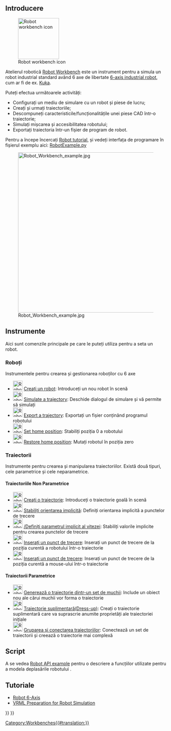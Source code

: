 <languages/>

<div class="mw-translate-fuzzy">
{{docnav|FEM Workbench|Standard Menu}}
</div>

{{VeryImportantMessage|The Robot Workbench is unmaintained. If you have experience with the topic and are interested in maintaining it, please state your intention in the developer's section of the [https://forum.freecadweb.org/index.php FreeCAD forum].

The reason this workbench is still in the master source code is because this workbench is programmed in C++. If this workbench could be programmed in Python, then it could be made an [[external_workbenches|external workbench]] and it could be moved to a separate repository.
}}

<span id="Introduction"></span>
== Introducere ==

[[Image:Workbench_Robot.svg|thumb|128px|Robot workbench icon]]

<div class="mw-translate-fuzzy">
Atelierul robotică [[Robot Workbench]] este un instrument pentru a simula un robot industrial standard având 6 axe de libertate [[Robot_6-Axis|6-axis industrial robot]], cum ar fi de ex. [http://kuka.com/ Kuka].
</div>

Puteți efectua următoarele activități:
* Configurați un mediu de simulare cu un robot și piese de lucru;
* Creați și urmați traiectoriile;
* Descompuneți caracteristicile/funcționalitățile unei piese CAD într-o traiectorie;
* Simulați mișcarea și accesibilitatea robotului;
* Exportați traiectoria într-un fișier de program de robot.

<div class="mw-translate-fuzzy">
Pentru a începe încercați [[Robot tutorial]], și vedeți interfața de programare în fișierul exemplu aici:
[https://github.com/FreeCAD/FreeCAD_sf_master/blob/master/src/Mod/Robot/RobotExample.py RobotExample.py]
</div>

{{TOCright}}
[[Image:Robot_Workbench_example.jpg|500px]]

== Instrumente ==
Aici sunt comenzile principale pe care le puteți utiliza pentru a seta un robot. 

=== Roboți ===
Instrumentele pentru crearea și gestionarea roboților cu 6 axe

<div class="mw-translate-fuzzy">
* [[Image:Robot_CreateRobot.png|30px]] [[Robot_CreateRobot|Creați un robot]]: Introduceți un nou robot în scenă
* [[Image:Robot_Simulate.png|30px]] [[Robot_Simulate|Simulate a trajectory]]: Deschide dialogul de simulare și vă permite să simulați
* [[Image:Robot_Export.png|30px]] [[Robot_Export|Export a trajectory]]: Exportați un fișier conținând programul robotului 
* [[Image:Robot_SetHomePos.png|30px]] [[Robot_SetHomePos|Set home position]]: Stabiliți poziția 0 a robotului 
* [[Image:Robot_RestoreHomePos.png|30px]] [[Robot_RestoreHomePos|Restore home position]]: Mutați robotul în poziția zero
</div>

=== Traiectorii ===
Instrumente pentru crearea și manipularea traiectoriilor. Există două tipuri, cele parametrice și cele neparametrice.

<div class="mw-translate-fuzzy">
==== Traiectoriile Non Parametrice ====
* [[Image:Robot_CreateTrajectory.png|30px]] [[Robot_CreateTrajectory|Creați o traiectorie]]: Introduceți o traiectorie goală în scenă
* [[Image:Robot_SetDefaultOrientation.png|30px]] [[Robot_SetDefaultOrientation|Stabiliți orientarea implicită]]: Definiți orientarea implicită a punctelor de trecere 
* [[Image:Robot_SetDefaultValues.png|30px]] [[Robot_SetDefaultValues|/Definiți parametrul implicit al vitezei]]: Stabiliți valorile implicite pentru crearea punctelor de trecere
* [[Image:Robot_InsertWaypoint.png|30px]] [[Robot_InsertWaypoint|Inserați un punct de trecere]]: Inserați un punct de trecere de la poziția curentă a robotului într-o traiectorie
* [[Image:Robot_InsertWaypointPre.png|30px]] [[Robot_InsertWaypointPre|Inserați un punct de trecere]]: Inserați un punct de trecere de la poziția curentă a mouse-ului într-o traiectorie
</div>

<div class="mw-translate-fuzzy">
==== Traiectorii Parametrice ====
* [[Image:Robot_Edge2Trac.png|30px]] [[Robot_Edge2Trac|Generează o traiectorie dintr-un set de muchii]]: Include un obiect nou ale cărui muchii vor forma o traiectorie
* [[Image:Robot_TrajectoryDressUp.png|30px]] [[Robot_TrajectoryDressUp|Traiectorie suplimentară(Dress-up)]]:  Creați o traiectorie suplimentară care va suprascrie anumite proprietăți ale traiectoriei inițiale
* [[Image:Robot_TrajectoryCompound.png|30px]] [[Robot_TrajectoryCompound|Gruparea și conectarea traiectoriilor]]: Conectează un set de traiectorii și creează o traiectorie mai complexă
</div>

<span id="Scripting"></span>
== Script ==

<div class="mw-translate-fuzzy">
A se vedea [[Robot API example]] pentru o descriere a funcțiilor utilizate pentru a modela deplasările robotului .
</div>

== Tutoriale ==
* [[Robot 6-Axis|Robot 6-Axis]]
* [[VRML Preparation for Robot Simulation|VRML Preparation for Robot Simulation]]


<div class="mw-translate-fuzzy">
{{Docnav
|[[Reverse Engineering Workbench|Reverse Engineering Workbench]]
|[[Ship Workbench|Ship Workbench]]
|IconL=Workbench_Reverse_Engineering.svg
|IconR=Workbench_Ship.svg
}}
</div>

{{Robot Tools navi{{#translation:}}}}
{{Userdocnavi{{#translation:}}}}
[[Category:Workbenches{{#translation:}}]]